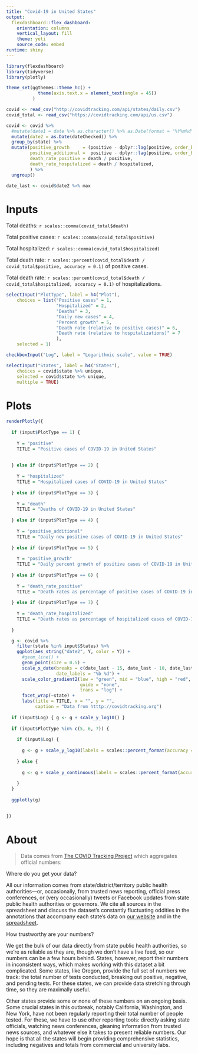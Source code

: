 ```yaml
---
title: "Covid-19 in United States"
output: 
  flexdashboard::flex_dashboard:
    orientation: columns
    vertical_layout: fill
    theme: yeti
    source_code: embed
runtime: shiny
---
```


```r
library(flexdashboard)
library(tidyverse)
library(plotly)

theme_set(ggthemes::theme_hc() +
            theme(axis.text.x = element_text(angle = 45)) 
          )

covid <- read_csv("http://covidtracking.com/api/states/daily.csv")
covid_total <- read_csv("https://covidtracking.com/api/us.csv")

covid <- covid %>% 
  #mutate(date1 = date %>% as.character() %>% as.Date(format = "%Y%m%d")) %>%
  mutate(date2 = as.Date(dateChecked)) %>% 
  group_by(state) %>% 
  mutate(positive_growth     = (positive - dplyr::lag(positive, order_by = date))/positive,
         positive_additional =  positive - dplyr::lag(positive, order_by = date),
         death_rate_positive = death / positive,
         death_rate_hospitalized = death / hospitalized,
         ) %>% 
  ungroup()

date_last <- covid$date2 %>% max
```

# Inputs {.sidebar}

Total deaths: `r scales::comma(covid_total$death)`

Total positive cases: `r scales::comma(covid_total$positive)`

Total hospitalized: `r scales::comma(covid_total$hospitalized)`

Total death rate: `r scales::percent(covid_total$death / covid_total$positive, accuracy = 0.1)` of positive cases.

Total death rate: `r scales::percent(covid_total$death / covid_total$hospitalized, accuracy = 0.1)` of hospitalizations.

```r

selectInput("PlotType", label = h4("Plot"), 
    choices = list("Positive cases" = 1,
                   "Hospitalized" = 2,
                   "Deaths" = 3, 
                   "Daily new cases" = 4, 
                   "Percent growth" = 5,
                   "Death rate (relative to positive cases)" = 6,
                   "Death rate (relative to hospitalizations)" = 7
                   ), 
    selected = 1)

checkboxInput("Log", label = "Logarithmic scale", value = TRUE)

selectInput("States", label = h4("States"), 
    choices = covid$state %>% unique,
    selected = covid$state %>% unique,
    multiple = TRUE)
```


# Plots

```r

renderPlotly({
  
  if (input$PlotType == 1) {
  
    Y = "positive"
    TITLE = "Positive cases of COVID-19 in United States"
  
  
  } else if (input$PlotType == 2) {
    
    Y = "hospitalized"
    TITLE = "Hospitalized cases of COVID-19 in United States"
    
  } else if (input$PlotType == 3) {
    
    Y = "death"
    TITLE = "Deaths of COVID-19 in United States"
    
  } else if (input$PlotType == 4) {
    
    Y = "positive_additional"
    TITLE = "Daily new positive cases of COVID-19 in United States"
    
  } else if (input$PlotType == 5) {
    
    Y = "positive_growth"
    TITLE = "Daily percent growth of positive cases of COVID-19 in United States"
    
  } else if (input$PlotType == 6) {
    
    Y = "death_rate_positive"
    TITLE = "Death rates as percentage of positive cases of COVID-19 in United States"
    
  } else if (input$PlotType == 7) {
    
    Y = "death_rate_hospitalized"
    TITLE = "Death rates as percentage of hospitalized cases of COVID-19 in United States"
    
  }

  g <- covid %>% 
    filter(state %in% input$States) %>% 
    ggplot(aes_string("date2", Y, color = Y)) +
      #geom_line() +
      geom_point(size = 0.5) +
      scale_x_date(breaks = c(date_last - 15, date_last - 10, date_last - 5, date_last),
                   date_labels = "%b %d") +
      scale_color_gradient2(low = "green", mid = "blue", high = "red", 
                            guide = "none", 
                            trans = "log") +
      facet_wrap(~state) +  
      labs(title = TITLE, x = "", y = "",
           caption = "Data from htttp://covidtracking.org")
  
  if (input$Log) { g <- g + scale_y_log10() }
  
  if (input$PlotType %in% c(5, 6, 7)) { 
    
    if (input$Log) {
      
      g <- g + scale_y_log10(labels = scales::percent_format(accuracy = 1))
    
    } else {
      
      g <- g + scale_y_continuous(labels = scales::percent_format(accuracy = 1))
      
    }
  }
      
  ggplotly(g)
  

})

```


# About

> Data comes from [The COVID Tracking Project](https://covidtracking.com/) which aggregates official numbers:

Where do you get your data?

All our information comes from state/district/territory public health authorities—or, occasionally, from trusted news reporting, official press conferences, or (very occasionally) tweets or Facebook updates from state public health authorities or governors. We cite all sources in the spreadsheet and discuss the dataset’s constantly fluctuating oddities in the annotations that accompany each state’s data on [our website](https://covidtracking.com/data/) and in the [spreadsheet](https://docs.google.com/spreadsheets/u/2/d/e/2PACX-1vRwAqp96T9sYYq2-i7Tj0pvTf6XVHjDSMIKBdZHXiCGGdNC0ypEU9NbngS8mxea55JuCFuua1MUeOj5/pubhtml#).
 
How trustworthy are your numbers?
 
We get the bulk of our data directly from state public health authorities, so we’re as reliable as they are, though we don’t have a live feed, so our numbers can be a few hours behind. States, however, report their numbers in inconsistent ways, which makes working with this dataset a bit complicated. Some states, like Oregon, provide the full set of numbers we track: the total number of tests conducted, breaking out positive, negative, and pending tests. For these states, we can provide data stretching through time, so they are maximally useful.
 
Other states provide some or none of these numbers on an ongoing basis. Some crucial states in this outbreak, notably California, Washington, and New York, have not been regularly reporting their total number of people tested. For these, we have to use other reporting tools: directly asking state officials, watching news conferences, gleaning information from trusted news sources, and whatever else it takes to present reliable numbers. Our hope is that all the states will begin providing comprehensive statistics, including negatives and totals from commercial and university labs.